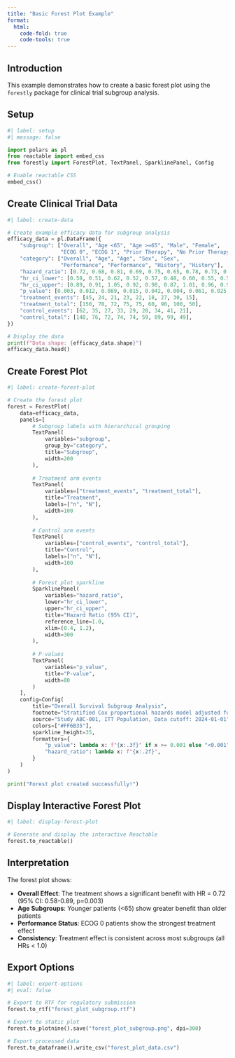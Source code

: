 ```yaml
---
title: "Basic Forest Plot Example"
format:
  html:
    code-fold: true
    code-tools: true
---
```


## Introduction

This example demonstrates how to create a basic forest plot using the `forestly` package for clinical trial subgroup analysis.

## Setup

```python
#| label: setup
#| message: false

import polars as pl
from reactable import embed_css
from forestly import ForestPlot, TextPanel, SparklinePanel, Config

# Enable reactable CSS
embed_css()
```

## Create Clinical Trial Data

```python
#| label: create-data

# Create example efficacy data for subgroup analysis
efficacy_data = pl.DataFrame({
    "subgroup": ["Overall", "Age <65", "Age >=65", "Male", "Female", 
                 "ECOG 0", "ECOG 1", "Prior Therapy", "No Prior Therapy"],
    "category": ["Overall", "Age", "Age", "Sex", "Sex", 
                 "Performance", "Performance", "History", "History"],
    "hazard_ratio": [0.72, 0.68, 0.81, 0.69, 0.75, 0.65, 0.78, 0.73, 0.71],
    "hr_ci_lower": [0.58, 0.51, 0.62, 0.52, 0.57, 0.48, 0.60, 0.55, 0.54],
    "hr_ci_upper": [0.89, 0.91, 1.05, 0.92, 0.98, 0.87, 1.01, 0.96, 0.93],
    "p_value": [0.003, 0.012, 0.089, 0.015, 0.042, 0.004, 0.061, 0.025, 0.011],
    "treatment_events": [45, 24, 21, 23, 22, 18, 27, 30, 15],
    "treatment_total": [150, 78, 72, 75, 75, 60, 90, 100, 50],
    "control_events": [62, 35, 27, 33, 29, 28, 34, 41, 21],
    "control_total": [148, 76, 72, 74, 74, 59, 89, 99, 49],
})

# Display the data
print(f"Data shape: {efficacy_data.shape}")
efficacy_data.head()
```

## Create Forest Plot

```python
#| label: create-forest-plot

# Create the forest plot
forest = ForestPlot(
    data=efficacy_data,
    panels=[
        # Subgroup labels with hierarchical grouping
        TextPanel(
            variables="subgroup",
            group_by="category",
            title="Subgroup",
            width=200
        ),
        
        # Treatment arm events
        TextPanel(
            variables=["treatment_events", "treatment_total"],
            title="Treatment",
            labels=["n", "N"],
            width=100
        ),
        
        # Control arm events
        TextPanel(
            variables=["control_events", "control_total"],
            title="Control",
            labels=["n", "N"],
            width=100
        ),
        
        # Forest plot sparkline
        SparklinePanel(
            variables="hazard_ratio",
            lower="hr_ci_lower",
            upper="hr_ci_upper",
            title="Hazard Ratio (95% CI)",
            reference_line=1.0,
            xlim=(0.4, 1.2),
            width=300
        ),
        
        # P-values
        TextPanel(
            variables="p_value",
            title="P-value",
            width=80
        )
    ],
    config=Config(
        title="Overall Survival Subgroup Analysis",
        footnote="Stratified Cox proportional hazards model adjusted for baseline factors",
        source="Study ABC-001, ITT Population, Data cutoff: 2024-01-01",
        colors=["#FF6B35"],
        sparkline_height=35,
        formatters={
            "p_value": lambda x: f"{x:.3f}" if x >= 0.001 else "<0.001",
            "hazard_ratio": lambda x: f"{x:.2f}",
        }
    )
)

print("Forest plot created successfully!")
```

## Display Interactive Forest Plot

```python
#| label: display-forest-plot

# Generate and display the interactive Reactable
forest.to_reactable()
```

## Interpretation

The forest plot shows:

- **Overall Effect**: The treatment shows a significant benefit with HR = 0.72 (95% CI: 0.58-0.89, p=0.003)
- **Age Subgroups**: Younger patients (<65) show greater benefit than older patients
- **Performance Status**: ECOG 0 patients show the strongest treatment effect
- **Consistency**: Treatment effect is consistent across most subgroups (all HRs < 1.0)

## Export Options

```python
#| label: export-options
#| eval: false

# Export to RTF for regulatory submission
forest.to_rtf("forest_plot_subgroup.rtf")

# Export to static plot
forest.to_plotnine().save("forest_plot_subgroup.png", dpi=300)

# Export processed data
forest.to_dataframe().write_csv("forest_plot_data.csv")
```